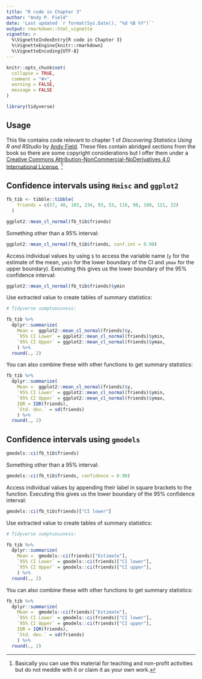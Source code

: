 ```yaml
---
title: "R code in Chapter 3"
author: "Andy P. Field"
date: 'Last updated `r format(Sys.Date(), "%d %B %Y")`'
output: rmarkdown::html_vignette
vignette: >
  %\VignetteIndexEntry{R code in Chapter 3}
  %\VignetteEngine{knitr::rmarkdown}
  %\VignetteEncoding{UTF-8}
---
```


```r
knitr::opts_chunk$set(
  collapse = TRUE,
  comment = "#>",
  warning = FALSE,
  message = FALSE
)
```

```r
library(tidyverse)
```

## Usage

This file contains code relevant to chapter 1 of *Discovering Statistics Using R and RStudio* by [Andy Field](https://www.discoveringstatistics.com/). These files contain abridged sections from the book so there are some copyright considerations but I offer them under a [Creative Commons Attribution-NonCommercial-NoDerivatives 4.0 International License](http://creativecommons.org/licenses/by-nc-nd/4.0/), ^[Basically you can use this material for teaching and non-profit activities but do not meddle with it or claim it as your own work.]

## Confidence intervals using `Hmisc` and `ggplot2`

```r

fb_tib <- tibble::tibble(
    friends = c(57, 40, 103, 234, 93, 53, 116, 98, 108, 121, 22)
  )

ggplot2::mean_cl_normal(fb_tib$friends)

```

Something other than a 95% interval:

```r
ggplot2::mean_cl_normal(fb_tib$friends, conf.int = 0.90)
```

Access individual values by using `$` to access the variable name (`y` for the estimate of the mean, `ymin` for the lower boundary of the CI and `ymax` for the upper boundary). Executing this gives us the lower boundary of the 95% confidence interval:

```r

ggplot2::mean_cl_normal(fb_tib$friends)$ymin
```

Use extracted value to create tables of summary statistics:

```r
# Tidyverse sumptuousness:

fb_tib %>%
  dplyr::summarize(
    Mean =  ggplot2::mean_cl_normal(friends)$y,
    `95% CI Lower` = ggplot2::mean_cl_normal(friends)$ymin,
    `95% CI Upper` = ggplot2::mean_cl_normal(friends)$ymax,
    ) %>% 
  round(., 2)
```
You can also combine these with other functions to get summary statistics:

```r
fb_tib %>%
  dplyr::summarize(
    Mean =  ggplot2::mean_cl_normal(friends)$y,
    `95% CI Lower` = ggplot2::mean_cl_normal(friends)$ymin,
    `95% CI Upper` = ggplot2::mean_cl_normal(friends)$ymax,
    IQR = IQR(friends),
    `Std. dev.` = sd(friends)
    ) %>% 
  round(., 2)

```


## Confidence intervals using `gmodels`

```r

gmodels::ci(fb_tib$friends)

```

Something other than a 95% interval:

```r
gmodels::ci(fb_tib$friends, confidence = 0.90)
```

Access individual values by appending their label in square brackets to the function. Executing this gives us the lower boundary of the 95% confidence interval:

```r

gmodels::ci(fb_tib$friends)["CI lower"]
```

Use extracted value to create tables of summary statistics:

```r
# Tidyverse sumptuousness:

fb_tib %>%
  dplyr::summarize(
    Mean =  gmodels::ci(friends)["Estimate"],
    `95% CI Lower` = gmodels::ci(friends)["CI lower"],
    `95% CI Upper` = gmodels::ci(friends)["CI upper"],
    ) %>% 
  round(., 2)
```
You can also combine these with other functions to get summary statistics:

```r
fb_tib %>%
  dplyr::summarize(
    Mean =  gmodels::ci(friends)["Estimate"],
    `95% CI Lower` = gmodels::ci(friends)["CI lower"],
    `95% CI Upper` = gmodels::ci(friends)["CI upper"],
    IQR = IQR(friends),
    `Std. dev.` = sd(friends)
    ) %>% 
  round(., 2)

```


